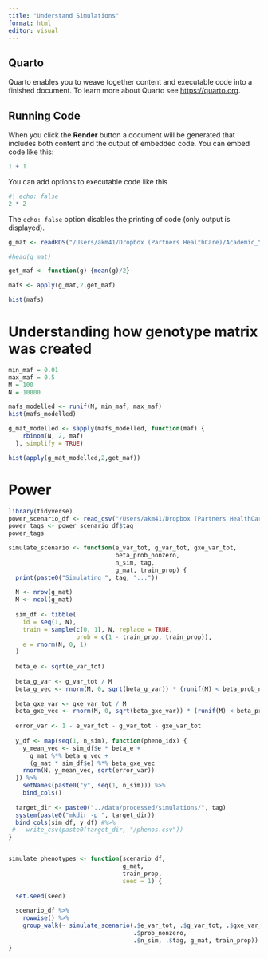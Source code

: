 ```yaml
---
title: "Understand Simulations"
format: html
editor: visual
---
```


## Quarto

Quarto enables you to weave together content and executable code into a finished document. To learn more about Quarto see <https://quarto.org>.

## Running Code

When you click the **Render** button a document will be generated that includes both content and the output of embedded code. You can embed code like this:

```r
1 + 1
```

You can add options to executable code like this

```r
#| echo: false
2 * 2
```

The `echo: false` option disables the printing of code (only output is displayed).

```r
g_mat <- readRDS("/Users/akm41/Dropbox (Partners HealthCare)/Academic_Year_2023-2024/iPGS-methods-development-Westerman-K01/ipgs/data/processed/simulations/g_mat.rds")

#head(g_mat)
```

```r
get_maf <- function(g) {mean(g)/2}

mafs <- apply(g_mat,2,get_maf)

hist(mafs)
```

# Understanding how genotype matrix was created

```r
min_maf = 0.01
max_maf = 0.5
M = 100
N = 10000
```

```r
mafs_modelled <- runif(M, min_maf, max_maf)
hist(mafs_modelled)
```

```r
g_mat_modelled <- sapply(mafs_modelled, function(maf) {
    rbinom(N, 2, maf)
  }, simplify = TRUE)

hist(apply(g_mat_modelled,2,get_maf))
```

# Power

```r
library(tidyverse)
power_scenario_df <- read_csv("/Users/akm41/Dropbox (Partners HealthCare)/Academic_Year_2023-2024/iPGS-methods-development-Westerman-K01/ipgs/data/processed/simulations/power_scenarios.csv")
power_tags <- power_scenario_df$tag
power_tags
```

```r
simulate_scenario <- function(e_var_tot, g_var_tot, gxe_var_tot, 
                              beta_prob_nonzero, 
                              n_sim, tag,
                              g_mat, train_prop) {
  print(paste0("Simulating ", tag, "..."))
  
  N <- nrow(g_mat)
  M <- ncol(g_mat)
  
  sim_df <- tibble(
    id = seq(1, N),
    train = sample(c(0, 1), N, replace = TRUE, 
                   prob = c(1 - train_prop, train_prop)),
    e = rnorm(N, 0, 1)
  )
  
  beta_e <- sqrt(e_var_tot)
  
  beta_g_var <- g_var_tot / M
  beta_g_vec <- rnorm(M, 0, sqrt(beta_g_var)) * (runif(M) < beta_prob_nonzero)
  
  beta_gxe_var <- gxe_var_tot / M
  beta_gxe_vec <- rnorm(M, 0, sqrt(beta_gxe_var)) * (runif(M) < beta_prob_nonzero)
  
  error_var <- 1 - e_var_tot - g_var_tot - gxe_var_tot
  
  y_df <- map(seq(1, n_sim), function(pheno_idx) {
    y_mean_vec <- sim_df$e * beta_e +
      g_mat %*% beta_g_vec +
      (g_mat * sim_df$e) %*% beta_gxe_vec
    rnorm(N, y_mean_vec, sqrt(error_var))
  }) %>%
    setNames(paste0("y", seq(1, n_sim))) %>%
    bind_cols()
  
  target_dir <- paste0("../data/processed/simulations/", tag)
  system(paste0("mkdir -p ", target_dir))
  bind_cols(sim_df, y_df) #%>%
 #   write_csv(paste0(target_dir, "/phenos.csv"))
}


simulate_phenotypes <- function(scenario_df,
                                g_mat,
                                train_prop,
                                seed = 1) {
  
  set.seed(seed)
  
  scenario_df %>%
    rowwise() %>%
    group_walk(~ simulate_scenario(.$e_var_tot, .$g_var_tot, .$gxe_var_tot, 
                                   .$prob_nonzero, 
                                   .$n_sim, .$tag, g_mat, train_prop))
}
```
